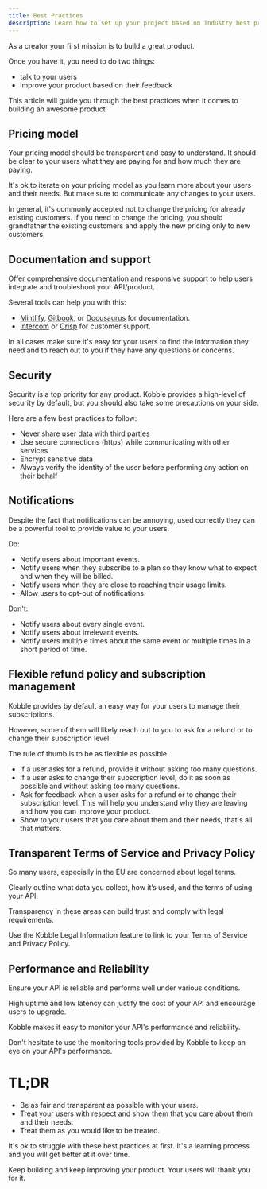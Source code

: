 ```yaml
---
title: Best Practices
description: Learn how to set up your project based on industry best practices.
---
```


As a creator your first mission is to build a great product.

Once you have it, you need to do two things:

- talk to your users
- improve your product based on their feedback

This article will guide you through the best practices when it comes to building an awesome product.

## Pricing model

Your pricing model should be transparent and easy to understand. It should be clear to your users what they are paying for and how much they are paying.

It's ok to iterate on your pricing model as you learn more about your users and their needs. But make sure to communicate any changes to your users.

In general, it's commonly accepted not to change the pricing for already existing customers. If you need to change the pricing, you should grandfather the existing customers and apply the new pricing only to new customers.

## Documentation and support

Offer comprehensive documentation and responsive support to help users integrate and troubleshoot your API/product.

Several tools can help you with this:

- [Mintlify](https://mintlify.com/), [Gitbook](https://gitbook.com), or [Docusaurus](https://docusaurus.io) for documentation.
- [Intercom](https://intercom.com) or [Crisp](https://crisp.chat) for customer support.

In all cases make sure it's easy for your users to find the information they need and to reach out to you if they have any questions or concerns.

## Security

Security is a top priority for any product.
Kobble provides a high-level of security by default, but you should also take some precautions on your side.

Here are a few best practices to follow:

- Never share user data with third parties
- Use secure connections (https) while communicating with other services
- Encrypt sensitive data
- Always verify the identity of the user before performing any action on their behalf

## Notifications

Despite the fact that notifications can be annoying, used correctly they can be a powerful tool to provide value to your users.

Do:

- Notify users about important events.
- Notify users when they subscribe to a plan so they know what to expect and when they will be billed.
- Notify users when they are close to reaching their usage limits.
- Allow users to opt-out of notifications.

Don't:

- Notify users about every single event.
- Notify users about irrelevant events.
- Notify users multiple times about the same event or multiple times in a short period of time.


## Flexible refund policy and subscription management

Kobble provides by default an easy way for your users to manage their subscriptions.

However, some of them will likely reach out to you to ask for a refund or to change their subscription level.

The rule of thumb is to be as flexible as possible.

- If a user asks for a refund, provide it without asking too many questions.
- If a user asks to change their subscription level, do it as soon as possible and without asking too many questions.
- Ask for feedback when a user asks for a refund or to change their subscription level. This will help you understand why they are leaving and how you can improve your product.
- Show to your users that you care about them and their needs, that's all that matters.

## Transparent Terms of Service and Privacy Policy

So many users, especially in the EU are concerned about legal terms.

Clearly outline what data you collect, how it’s used, and the terms of using your API.

Transparency in these areas can build trust and comply with legal requirements.

Use the Kobble Legal Information feature to link to your Terms of Service and Privacy Policy.

## Performance and Reliability

Ensure your API is reliable and performs well under various conditions.

High uptime and low latency can justify the cost of your API and encourage users to upgrade.

Kobble makes it easy to monitor your API's performance and reliability.

Don't hesitate to use the monitoring tools provided by Kobble to keep an eye on your API's performance.


# TL;DR

- Be as fair and transparent as possible with your users.
- Treat your users with respect and show them that you care about them and their needs.
- Treat them as you would like to be treated.


It's ok to struggle with these best practices at first. It's a learning process and you will get better at it over time.

Keep building and keep improving your product. Your users will thank you for it.
